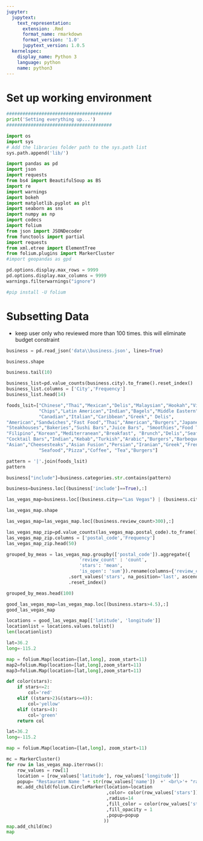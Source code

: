 ```yaml
---
jupyter:
  jupytext:
    text_representation:
      extension: .Rmd
      format_name: rmarkdown
      format_version: '1.0'
      jupytext_version: 1.0.5
  kernelspec:
    display_name: Python 3
    language: python
    name: python3
---
```


# Set up working environment

```python
#######################################
print('Setting everything up...')
#######################################

import os
import sys
# Add the libraries folder path to the sys.path list
sys.path.append('lib/')

import pandas as pd
import json
import requests
from bs4 import BeautifulSoup as BS
import re
import warnings
import bokeh
import matplotlib.pyplot as plt
import seaborn as sns
import numpy as np
import codecs
import folium
from json import JSONDecoder
from functools import partial
import requests
from xml.etree import ElementTree
from folium.plugins import MarkerCluster
#import geopandas as gpd

pd.options.display.max_rows = 9999
pd.options.display.max_columns = 9999
warnings.filterwarnings("ignore")
```

```python
#pip install -U folium
```

# Subsetting Data


- keep user only who reviewed more than 100 times. this will eliminate budget constraint

```python
business = pd.read_json('data\\business.json', lines=True)
```

```python
business.shape
```

```python
business.tail(10)
```

```python
business_list=pd.value_counts(business.city).to_frame().reset_index()
business_list.columns = ['City','Frequency']
business_list.head(14)
```

```python
foods_lsit=["Chinese","Thai","Mexican","Delis","Malaysian","Hookah","Vietnamese","Mediterranean","Specialty Food","Fish", 
            "Chips","Latin American","Indian","Bagels","Middle Eastern","Mexican","Ice Cream","Frozen Yogurt",
            "Canadian","Italian","Caribbean","Greek"," Delis",
"American","Sandwiches","Fast Food","Thai","American","Burgers","Japanese","Vietnamese",
"Steakhouses","Bakeries","Sushi Bars","Juice Bars", "Smoothies","Food Trucks","Hot Dogs","Chicken Wings","Donuts",
"Filipino","Korean","Mediterranean","Breakfast", "Brunch","Delis","Seafood","Desserts","Sports Bars","Cafes","Ethiopian",
"Cocktail Bars","Indian","Kebab","Turkish","Arabic","Burgers","Barbeque","Vegan","Hookah Bars","Cupcakes","Soup",
"Asian","Cheesesteaks","Asian Fusion","Persian","Iranian","Greek","French","Fast Food","Bakery","German","Brazilian",
            "Seafood","Pizza","Coffee", "Tea","Burgers"]


```

```python
pattern = '|'.join(foods_lsit)
pattern
```

```python
business["include"]=business.categories.str.contains(pattern)
```

```python
business=business.loc[(business['include']==True),:]
```

```python
las_vegas_map=business.loc[(business.city=="Las Vegas") | (business.city=="North Las Vegas"),:]
```

```python
las_vegas_map.shape
```

```python
las_vegas_map=las_vegas_map.loc[(business.review_count>300),:]
```

```python
las_vegas_map_zip=pd.value_counts(las_vegas_map.postal_code).to_frame().reset_index()
las_vegas_map_zip.columns = ['postal_code','Frequency']
las_vegas_map_zip.head(50)
```

```python
grouped_by_meas = las_vegas_map.groupby(['postal_code']).aggregate({
                           'review_count' : 'count',
                           'stars': 'mean',
                           'is_open': 'sum'}).rename(columns={'review_count': 'count_review'})\
                       .sort_values('stars', na_position='last', ascending=False)\
                       .reset_index()

grouped_by_meas.head(100)
```

```python
good_las_vegas_map=las_vegas_map.loc[(business.stars>4.5),:]
good_las_vegas_map
```

```python
locations = good_las_vegas_map[['latitude', 'longitude']]
locationlist = locations.values.tolist()
len(locationlist)

```

```python
lat=36.2
long=-115.2

map = folium.Map(location=[lat,long], zoom_start=11)
map2=folium.Map(location=[lat,long],zoom_start=11)
map3=folium.Map(location=[lat,long],zoom_start=11)
```

```python

def color(stars):
    if stars<=2:
        col='red'
    elif ((stars>2)&(stars<=4)):
        col='yellow'
    elif (stars>4):
        col='green'
    return col
```

```python
lat=36.2
long=-115.2

map = folium.Map(location=[lat,long], zoom_start=11)

mc = MarkerCluster()
for row in las_vegas_map.iterrows():
    row_values = row[1]
    location = [row_values['latitude'], row_values['longitude']]
    popup= "Restaurant Name " + str(row_values['name'])  +' <br\>'+ "rating: " + str(row_values['stars'])
    mc.add_child(folium.CircleMarker(location=location
                                     ,color= color(row_values['stars'])
                                     ,radius=14
                                     ,fill_color = color(row_values['stars'])
                                     ,fill_opacity = 1
                                     ,popup=popup
                                    ))
map.add_child(mc)
map
```

```python

```

```python

```

```python

```

```python

```

```python

```
